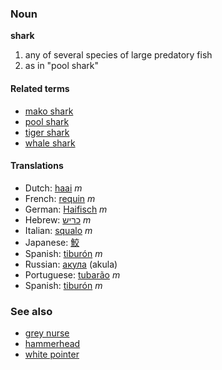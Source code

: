 ===Noun===
'''shark'''

# any of several species of large predatory fish
# as in "pool shark"<!-- please insert real def -->

====Related terms====
*[[mako shark]]
*[[pool shark]]
*[[tiger shark]]
*[[whale shark]]

====Translations====
*Dutch: [[haai]] ''m''
*French: [[requin]] ''m''
*German: [[Haifisch]] ''m''
*Hebrew: [[כריש]] ''m''
*Italian: [[squalo]] ''m''
*Japanese: [[鮫]]
*Spanish: [[tiburón]] ''m''
*Russian: [[акула]] (akula)
*Portuguese: [[tubarão]] ''m''
*Spanish: [[tiburón]] ''m''

===See also===
*[[grey nurse]]
*[[hammerhead]]
*[[white pointer]]